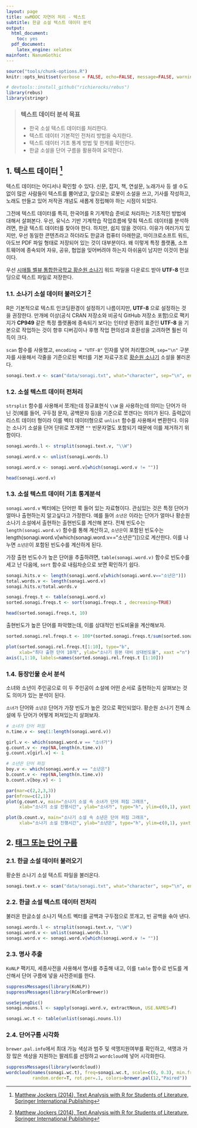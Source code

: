 ```yaml
---
layout: page
title: xwMOOC 자연어 처리 - 텍스트
subtitle: 한글 소설 텍스트 데이터 분석
output:
  html_document: 
    toc: yes
  pdf_document:
    latex_engine: xelatex
mainfont: NanumGothic
---
```

 
``` r
source("tools/chunk-options.R")
knitr::opts_knit$set(verbose = FALSE, echo=FALSE, message=FALSE, warning =FALSE)

# devtools::install_github("richierocks/rebus")
library(rebus)
library(stringr)
```

> ### 텍스트 데이터 분석 목표 {.getready}
>
> * 한국 소설 텍스트 데이터를 처리한다.
> * 텍스트 데이터 기본적인 전처리 방법을 숙지한다.
> * 텍스트 데이터 기초 통계 방법 및 한계를 확인한다.
> * 한글 소설을 단어 구름을 활용하여 요약한다.

## 1. 텍스트 데이터 [^ml-text-analysis-book] {#nlp-text-sonagi}

[^ml-text-analysis-book]: [Matthew Jockers (2014), Text Analysis with R for Students of Literature, Springer International Publishing](http://www.springer.com/us/book/9783319031637)

텍스트 데이터는 어디서나 확인할 수 있다. 
신문, 잡지, 책, 연설문, 노래가사 등 셀 수도 없이 많은 사람들이 텍스트를 뿜어냈고, 
앞으로는 로봇이 소설을 쓰고, 기사를 작성하고, 노래도 만들고 있어 저작권 개념도 새롭게 정립해야 하는 시점이 되었다. 

그전에 텍스트 데이터를 특히, 
한국어를 R 기계학습 준비로 처리하는 기초적인 방법에 대해서 살펴본다. 
우선, 유닉스 기반 기계학습 작업흐름에 맞춰 텍스트 데이터를 분석하려면, 
한글 텍스트 데이터를 찾아야 한다. 하지만, 쉽지 않을 것이다. 
이유가 여러가지 있지만, 우선 동일한 콘텐츠라고 하더라도 한글과 컴퓨터 아래한글, 마이크로소프트 워드, 아도브 PDF 파일 형태로 저장되어 있는 것이 대부분이다. 
왜 이렇게 특정 플랫폼, 소프트웨어에 종속되어 자유, 공유, 협업을 잊어버려야 하는지 아쉬움이 남지만 이것이 현실이다.

우선 [시애틀 벨뷰 통합한국학교 황순원 소나기](https://www.usbks.org/bbs/view.php?id=library&page=3&sn1=&divpage=1&sn=off&ss=on&sc=on&select_arrange=headnum&desc=asc&no=15) 워드 파일을 다운로드 받아 
**UTF-8** 인코딩으로 텍스트 파일로 저장한다. 


### 1.1. 소나기 소설 데이터 불러오기 [^ml-text-analysis-book] {#nlp-text-sonagi-import}

R은 기본적으로 텍스트 인코딩환경이 설정하기 나름이지만, **UTF-8** 으로 설정하는 것을 권장한다. 
만개에 이상(공식 CRAN 저장소와 비공식 GitHub 저장소 포함)으로 팩키지가 **CP949** 같은 특정 플랫폼에 종속되기 보다는 
인터넷 환경의 표준인 **UTF-8** 을 기본으로 작업하는 것이 향후 디버깅이나 후행 작업 편의성과 호환성을 고려하면 훨씬 이득이 크다.

`scan` 함수를 사용했고, `encoding = "UTF-8"` 인자를 넣어 처리했으며, `sep="\n"` 구분자를 사용해서 각줄을 기준으로된
벡터를 기본 자료구조로 [황순원 소나기](https://ko.wikipedia.org/wiki/소나기_(소설)) 소설을 불러온다.

```r
sonagi.text.v <- scan("data/sonagi.txt", what="character", sep="\n", encoding = "UTF-8")
```

### 1.2. 소설 텍스트 데이터 전처리 {#nlp-text-sonagi-preprocess}

`strsplit` 함수를 사용해서 쪼개는데 정규표현식 `\\W` 을 사용하는데 의미는 단어가 아닌 것(예를 들어, 구두점 문자, 공백문자 등)을 기준으로 쪼갠다는 의미가 된다. 
출력값이 리스트 데이터 형이라 이를 벡터 데이터형으로 `unlist` 함수를 사용해서 변환한다.
이유는 소나기 소설을 단어 단위로 쪼개면 `""` 빈문자열도 포함되기 때문에 이를 제거하기 위함이다.

```r
sonagi.words.l <- strsplit(sonagi.text.v, "\\W")

sonagi.word.v <- unlist(sonagi.words.l)

sonagi.word.v <- sonagi.word.v[which(sonagi.word.v != "")]

head(sonagi.word.v)
```

### 1.3. 소설 텍스트 데이터 기초 통계분석 {#nlp-text-sonagi-basic-stat}

`sonagi.word.v` 벡터에는 단어만 쭉 들어 있는 자료형이다. 관심있는 것은 특정 단어가 얼마나 출현하는지 알고싶다고 가정한다.
예를 들어 `소년은` 이라는 단어가 얼마나 황순원 소나기 소설에서 출현하는 출현빈도를 계산해 본다.
전체 빈도수는 `length(sonagi.word.v)` 함수를 통해 계산하고, 
`소년은`이 포함된 빈도수는 length(sonagi.word.v[which(sonagi.word.v=="소년은")])으로 계산한다.
이를 나누면 `소년은`이 포함된 빈도수를 계산하게 된다. 

가장 출현 빈도수가 높은 단어을 추출하려면, `table(sonagi.word.v)` 함수로 빈도수를 세고 난 다음에,
`sort` 함수로 내림차순으로 보면 확인하기 쉽다.

```r
sonagi.hits.v <- length(sonagi.word.v[which(sonagi.word.v=="소년은")])
total.words.v <- length(sonagi.word.v)
sonagi.hits.v/total.words.v

sonagi.freqs.t <- table(sonagi.word.v)
sorted.sonagi.freqs.t <- sort(sonagi.freqs.t , decreasing=TRUE)

head(sorted.sonagi.freqs.t, 10)
```

출현빈도가 높은 단어를 파악했는데, 이를 상대적인 빈도비율을 계산해보자. 

```r
sorted.sonagi.rel.freqs.t <- 100*(sorted.sonagi.freqs.t/sum(sorted.sonagi.freqs.t))

plot(sorted.sonagi.rel.freqs.t[1:10], type="b",
     xlab="최다 출현 단어 10개", ylab="소나기 원본 대비 상대빈도율", xaxt ="n")
axis(1,1:10, labels=names(sorted.sonagi.rel.freqs.t [1:10]))
```

### 1.4. 등장인물 순서 분석 {#nlp-text-sonagi-sequence}

소녀와 소년이 주인공으로 이 두 주인공이 소설에 어떤 순서로 출현하는지 살펴보는 것도 의미가 있는 분석이 된다.

`소녀가` 단어와 `소년은` 단어가 가장 빈도가 높은 것으로 확인되었다. 황순원 소나기 전체 소설에 
두 단어가 어떻게 퍼져있는지 살펴보자.

```r
# 소녀가 단어 퍼짐 
n.time.v <- seq(1:length(sonagi.word.v))

girl.v <- which(sonagi.word.v == "소녀가")
g.count.v <- rep(NA,length(n.time.v))
g.count.v[girl.v] <- 1

# 소년은 단어 퍼짐 
boy.v <- which(sonagi.word.v == "소년은")
b.count.v <- rep(NA,length(n.time.v))
b.count.v[boy.v] <- 1

par(mar=c(2,2,3,3))
par(mfrow=c(2,1))
plot(g.count.v, main="소나기 소설 속 소녀가 단어 퍼짐 그래프",
     xlab="소나기 소설 진행시간", ylab="소녀가", type="h", ylim=c(0,1), yaxt='n')

plot(b.count.v, main="소나기 소설 속 소년은 단어 퍼짐 그래프",
     xlab="소나기 소설 진행시간", ylab="소년은", type="h", ylim=c(0,1), yaxt='n')
```

## 2. [태그 또는 단어 구름](https://ko.wikipedia.org/wiki/태그_구름) {#nlp-text-sonagi-wordcloud}

### 2.1. 한글 소설 데이터 불러오기 {#nlp-text-sonagi-import-again}

황순원 소나기 소설 텍스트 파일을 불러온다.

```r
sonagi.text.v <- scan("data/sonagi.txt", what="character", sep="\n", encoding = "UTF-8")

```

### 2.2. 한글 소설 텍스트 데이터 전처리  {#nlp-text-sonagi-wordcloud-preprocess}

불러온 한글소설 소나기 텍스트 벡터를 공백과 구두점으로 쪼개고, 빈 공백을 솎아 낸다.

```r
sonagi.words.l <- strsplit(sonagi.text.v, "\\W")
sonagi.word.v <- unlist(sonagi.words.l)
sonagi.word.v <- sonagi.word.v[which(sonagi.word.v != "")]
```

### 2.3. 명사 추출 {#nlp-text-sonagi-extract-noun}

`KoNLP` 팩키지, 세종사전을 사용해서 명사를 추출해 내고, 이를 `table` 함수로 
빈도를 계산해서 단어 구름에 넣을 사전준비를 한다.


```r
suppressMessages(library(KoNLP))
suppressMessages(library(RColorBrewer))

useSejongDic()
sonagi.nouns.l <- sapply(sonagi.word.v, extractNoun, USE.NAMES=F)

sonagi.wc.t <- table(unlist(sonagi.nouns.l))
```

### 2.4. 단어구름 시각화 {#nlp-text-sonagi-wordcloud-viz}

`brewer.pal.info`에서 최대 가능 색상과 범주 및 색맹지원여부를 확인하고,
색맹과 가장 많은 색상을 지원하는 팔레트를 선정하고 `wordcloud`에 넣어 시각화한다.

```r
suppressMessages(library(wordcloud))
wordcloud(names(sonagi.wc.t), freq=sonagi.wc.t, scale=c(6, 0.3), min.freq=10,
          random.order=T, rot.per=.1, colors=brewer.pal(12,"Paired"))
```          




